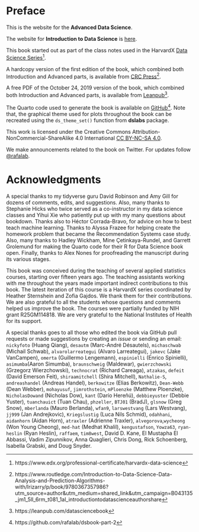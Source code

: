# Preface {.unnumbered}

This is the website for the  **Advanced Data Science**. 

The website for **Introduction to Data Science** is [here](http://rafalab.dfci.harvard.edu/dsbook-part-1/).

This book started out as part of the class notes used in the
 HarvardX [Data Science Series](https://www.edx.org/professional-certificate/harvardx-data-science)^[https://www.edx.org/professional-certificate/harvardx-data-science].

A hardcopy version of the first edition of the book, which combined both Introduction and Advanced parts, is available from [CRC Press](https://www.routledge.com/Introduction-to-Data-Science-Data-Analysis-and-Prediction-Algorithms-with/Irizarry/p/book/9780367357986?utm_source=author&utm_medium=shared_link&utm_campaign=B043135_jm1_5ll_6rm_t081_1al_introductiontodatascienceauthorshare)^[https://www.routledge.com/Introduction-to-Data-Science-Data-Analysis-and-Prediction-Algorithms-with/Irizarry/p/book/9780367357986?utm_source=author&utm_medium=shared_link&utm_campaign=B043135_jm1_5ll_6rm_t081_1al_introductiontodatascienceauthorshare].

A free PDF of the October 24, 2019 version of the book, which combined both Introduction and Advanced parts, is available from [Leanpub](https://leanpub.com/datasciencebook)^[https://leanpub.com/datasciencebook].

The Quarto code used to generate the book is available on  [GitHub](https://github.com/rafalab/dsbook-part-2)^[https://github.com/rafalab/dsbook-part-2]. Note that, the graphical theme used for plots throughout the book can be recreated using the `ds_theme_set()` function from __dslabs__ package.

This work is licensed under the Creative Commons Attribution-NonCommercial-ShareAlike 4.0 International [CC BY-NC-SA 4.0](https://creativecommons.org/licenses/by-nc-sa/4.0).

We make announcements related to the book on Twitter. For updates follow [\@rafalab](https://twitter.com/rafalab).


# Acknowledgments {.unnumbered}

A special thanks to my tidyverse guru David Robinson and Amy Gill for dozens of comments, edits, and suggestions. Also, many thanks to Stephanie Hicks who twice served as a co-instructor in my data science classes and Yihui Xie who patiently put up with my many questions about bookdown. Thanks also to Héctor Corrada-Bravo, for advice on how to best teach machine learning. Thanks to Alyssa Frazee for helping create the homework problem that became the Recommendation Systems case study. Also, many thanks to Hadley Wickham, Mine Çetinkaya-Rundel, and Garrett Grolemund for making the Quarto code for their R for Data Science book open. Finally, thanks to Alex Nones for proofreading the manuscript during its various stages.

This book was conceived during the teaching of several applied statistics courses, starting over fifteen years ago. The teaching assistants working with me throughout the years made important indirect contributions to this book. The latest iteration of this course is a HarvardX series coordinated by Heather Sternshein and Zofia Gajdos. We thank them for their contributions. We are also grateful to all the students whose questions and comments helped us improve the book. The courses were partially funded by NIH grant R25GM114818. We are very grateful to the National Institutes of Health for its support.

A special thanks goes to all those who edited the book via GitHub pull requests or made suggestions by creating an _issue_ or sending an email:  `nickyfoto` (Huang Qiang), `desautm` (Marc-André Désautels), `michaschwab` (Michail Schwab), `alvarolarreategui` (Alvaro Larreategui), `jakevc` (Jake VanCampen), `omerta` (Guillermo Lengemann), `espinielli` (Enrico Spinielli), `asimumba`(Aaron Simumba), `braunschweig` (Maldewar), `gwierzchowski` (Grzegorz Wierzchowski), `technocrat` (Richard Careaga), `atzakas`, `defeit` (David Emerson Feit), `shiraamitchell` (Shira Mitchell),  `Nathalie-S`, `andreashandel` (Andreas Handel), `berkowitze` (Elias Berkowitz), `Dean-Webb` (Dean Webber), `mohayusuf`, `jimrothstein`, `mPloenzke` (Matthew Ploenzke), `NicholasDowand` (Nicholas Dow), `kant` (Darío Hereñú), `debbieyuster` (Debbie Yuster), `tuanchauict` (Tuan Chau), `phzeller`, `BTJ01` (BradJ), `glsnow` (Greg Snow), `mberlanda` (Mauro Berlanda), `wfan9`, `larswestvang` (Lars Westvang), `jj999` (Jan Andrejkovic), `Kriegslustig` (Luca Nils Schmid), `odahhani`, `aidanhorn` (Aidan Horn), `atraxler` (Adrienne Traxler), `alvegorova`,`wycheong` (Won Young Cheong), 
`med-hat` (Medhat Khalil), `kengustafson`, `Yowza63`, `ryan-heslin` (Ryan Heslin), `raffaem`, `tim8west`,
David D. Kane, El Mustapha El Abbassi, Vadim Zipunnikov, Anna Quaglieri, Chris Dong, Rick Schoenberg, Isabella Grabski, and Doug Snyder.
 


